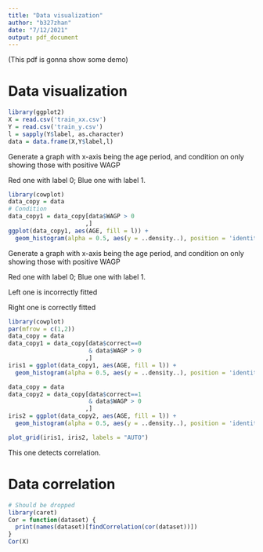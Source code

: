 ```yaml
---
title: "Data visualization"
author: "b327zhan"
date: "7/12/2021"
output: pdf_document
---
```


(This pdf is gonna show some demo)

# Data visualization

```r
library(ggplot2)
X = read.csv('train_xx.csv')
Y = read.csv('train_y.csv')
l = sapply(Y$label, as.character)
data = data.frame(X,Y$label,l)
```

Generate a graph with x-axis being the age period, and condition on only showing those with positive WAGP

Red one with label 0; Blue one with label 1.

```r
library(cowplot)
data_copy = data
# Condition
data_copy1 = data_copy[data$WAGP > 0
                      ,] 
ggplot(data_copy1, aes(AGE, fill = l)) + 
  geom_histogram(alpha = 0.5, aes(y = ..density..), position = 'identity',bins=30)

```

Generate a graph with x-axis being the age period, and condition on only showing those with positive WAGP

Red one with label 0; Blue one with label 1.

Left one is incorrectly fitted

Right one is correctly fitted

```r
library(cowplot)
par(mfrow = c(1,2))
data_copy = data
data_copy1 = data_copy[data$correct==0
                       & data$WAGP > 0
                      ,] 
iris1 = ggplot(data_copy1, aes(AGE, fill = l)) + 
  geom_histogram(alpha = 0.5, aes(y = ..density..), position = 'identity',bins=30)

data_copy = data
data_copy2 = data_copy[data$correct==1
                       & data$WAGP > 0
                      ,] 
iris2 = ggplot(data_copy2, aes(AGE, fill = l)) + 
  geom_histogram(alpha = 0.5, aes(y = ..density..), position = 'identity',bins=30)

plot_grid(iris1, iris2, labels = "AUTO")
```

This one detects correlation.

# Data correlation
```r
# Should be dropped
library(caret)
Cor = function(dataset) {
  print(names(dataset)[findCorrelation(cor(dataset))])
}
Cor(X)
```

